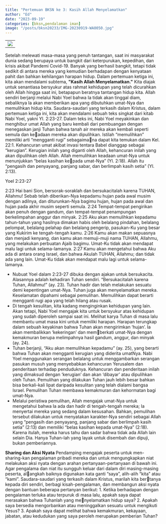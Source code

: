 ```yaml
---
title: "Pertemuan BKSN ke 3: Kasih Allah Menyelamatkan"
author: "Ed"
date: "2023-09-19"
categories: [bksn,pendalaman iman]
image: "/posts/bksn20233/IMG-20230919-WA0050.jpg"
---
```


|                                               |
|-----------------------------------------------|
| ![](/posts/bksn20233/IMG-20230919-WA0027.jpg) |

Setelah melewati masa-masa yang
penuh tantangan, saat ini masyarakat dunia sedang berupaya untuk
bangkit dari keterpurukan, kepedihan, dan krisis akibat Pandemi
Covid-19. Banyak yang berhasil bangkit, tetapi tidak sedikit di antara
mereka yang kemudian berhadapan dengan kenyataan pahit dan bahkan
kehilangan harapan hidup.
Dalam pertemuan ketiga ini, kita akan mendalami subtema,
**\"Kasih Allah Menyelamatkan.\"** Kita diajak untuk senantiasa bersyukur
atas rahmat kehidupan yang telah dicurahkan oleh Allah hingga saat
ini, betapapun beratnya tantangan hidup kita. Allah sendiri berjanji
melalui Nabi Yoel bahwa Ia tidak akan tinggal diam, sebaliknya Ia akan
memberikan apa yang dibutuhkan umat-Nya dan memulihkan hidup
kita.
Saudara-saudari yang terkasih dalam Kristus, dalam pertemuan 
ketiga ini, kita akan mendalami sebuah teks singkat dari kitab Nabi Yoel, 
yakni Yl. 2:23-27. Dalam teks ini, Nabi Yoel meyakinkan dan menghibur
umat Allah yang baru kembali dari pembuangan dengan menegaskan 
janji Tuhan bahwa tanah air mereka akan kembali seperti semula dan keadaan mereka akan dipulihkan.
Istilah “memulihkan” memiliki arti “mengganti rugi” sebagaimana dapat kita temukan dalam Kel. 22:1. Kehancuran umat akibat invasi
tentara Babel dianggap sebagai “kerugian”. Kerugian inilah yang diganti
oleh Allah, kehancuran inilah yang akan dipulihkan oleh Allah. Allah
memulihkan keadaan umat-Nya untuk menunjukkan “belas kasihan kepada umat-Nya” (Yl. 2:18). Allah itu “pengasih dan penyayang, panjang
sabar, dan berlimpah kasih setia” (Yl. 2:13).

Yoel 2:23-27 

2:23 Hai bani Sion, bersorak-soraklah dan bersukacitalah karena 
TUHAN, Allahmu! Sebab telah diberikan-Nya kepadamu hujan pada
awal musim dengan adilnya, dan diturunkan-Nya bagimu hujan, hujan 
pada awal dan hujan pada akhir musim seperti semula. 
2:24 Tempat-tempat
pengirikan akan penuh dengan gandum, dan tempat-tempat penampungan berkelimpahan anggur dan minyak. 
2:25 Aku akan memulihkan kepadamu tahun-tahun yang hasilnya dimakan habis oleh belalang pindahan, 
belalang pelompat, belalang pelahap dan belalang pengerip, pasukan-Ku 
yang besar yang Kukirim ke tengah-tengah kamu. 
2:26 Kamu akan makan 
sepuasnya dan menjadi kenyang, dan kamu akan memuji-muji nama TUHAN, Allahmu, yang melakukan perbuatan Ajaib bagimu. Umat-Ku tidak
akan mendapat malu lagi untuk selama-lamanya. 
2:27 Kamu akan mengetahui bahwa Aku ada di antara orang Israel, dan bahwa Akulah TUHAN,
Allahmu; dan tidak ada yang lain. Umat-Ku tidak akan mendapat malu
lagi untuk selama-lamanya.

- Nubuat Yoel dalam 2:23-27 dibuka dengan ajakan untuk bersukacita.
Alasannya adalah kehadiran Tuhan sendiri. “Bersukacitalah karena
Tuhan, Allahmu!” (ay. 23). Tuhan hadir dan telah melakukan sesuatu
demi kepentingan umat-Nya. Tuhan juga akan menyelamatkan mereka. Keselamatan dipahami sebagai pemulihan. Memulihkan dapat
berarti mengganti rugi apa yang telah hilang atau rusak.
-	Di tengah kesulitan, kita kadang menginginkan kehidupan yang
lain. Akan tetapi, Nabi Yoel mengajak kita untuk bersyukur atas kehidupan yang sudah diperoleh sampai saat ini. Melihat karya Tuhan
di masa lalu membantu umat masa kini untuk memiliki harapan.
Harapan terungkap dalam sebuah keyakinan bahwa Tuhan akan
mengirimkan ‘hujan’. Ia akan membalikkan ‘kekeringan’ dan memberkati umat-Nya dengan kemakmuran berupa melimpahnya hasil 
gandum, anggur, dan minyak (ay. 24).
- Tuhan berjanji, “Aku akan memulihkan kepadamu” (ay. 25), yang
berarti bahwa Tuhan akan mengganti kerugian yang diderita umatNya. Nabi Yoel menggunakan serangan belalang untuk menggambarkan serangan pasukan musuh yang menyebabkan kehancuran 
Yerusalem dan penderitaan terhadap penduduknya. Kehancuran
dan penderitaan inilah yang dimaksud dengan ‘kerugian’ dan akan 
‘dibayar’ atau dipulihkan oleh Tuhan. Pemulihan yang dilakukan
Tuhan jauh lebih besar bahkan bisa berkali-kali lipat daripada kesulitan yang telah dialami bangsa Israel. Pemulihan Tuhan membawa
kemakmuran dan kehormatan bagi umat-Nya.
- Melalui peristiwa pemulihan, Allah mengajak umat-Nya untuk mengetahui bahwa Ia ada dan hadir di tengah-tengah mereka; Ia menyertai mereka yang sedang dalam kesusahan. Bahkan, pemulihan
tersebut dilakukan untuk menyatakan karakter-Nya sendiri sebagai 
Allah yang “pengasih dan penyayang, panjang sabar dan berlimpah 
kasih setia” (2:13) dan memiliki “belas kasihan kepada umat-Nya”
(2:18). Karena itulah, mereka harus tahu dan sadar bahwa tidak ada
Allah lain selain Dia. Hanya Tuhan-lah yang layak untuk disembah
dan dipuji, bukan pemberiannya. 

**Sharing dan Aksi Nyata**
Pendamping mengajak peserta untuk men-sharing-kan pengalaman
pribadi mereka dan untuk mengungkapkan niat melakukan aksi nyata 
dengan arahan pertanyaan-pertanyaan di bawah ini. Agar pengalama
dan niat itu sungguh keluar dari dalam diri masing-masing peserta, alangkah baiknya digunakan kata ganti “saya”, alih-alih “kita” atau “kami”.
Saudara-saudari yang terkasih dalam Kristus, marilah kita bertanya kepada diri sendiri, berbagi kisah-pengalaman, dan membangun 
aksi nyata dengan bantuan beberapa pertanyan berikut:
1.	 Ketika berhadapan dengan pengalaman terluka atau terpuruk di
masa lalu, apakah saya dapat merasakan bahwa Tuhanlah yang menyelamatkan hidup saya? 
2.	 Apakah saya bersedia mengorbankan atau meninggalkan sesuatu
untuk mengikuti Yesus? 
3.	 Apakah saya dapat melihat bahwa kemakmuran, kekayaan, jabatan,
atau kedudukan yang saya peroleh merupakan pemberian Tuhan?